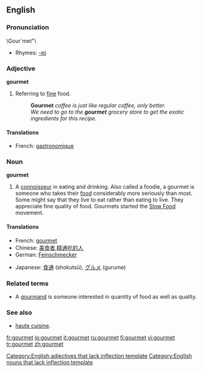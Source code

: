 {{see|Gourmet}}

==English==
{{wikipedia}}

===Pronunciation===
\Gour`met"\
*Rhymes: [[Rhymes:English:-eɪ|-eɪ]]

===Adjective===
'''gourmet'''[[Category:English adjectives that lack inflection template]]

# Referring to [[fine]] food.
#:'''Gourmet''' ''coffee is just like regular coffee, only better.''
#:''We need to go to the '''gourmet''' grocery store to get the exotic ingredients for this recipe.''

====Translations====
*French: [[gastronomique]]

===Noun===
'''gourmet'''[[Category:English nouns that lack inflection template]]

# A [[connoisseur]] in eating and drinking. Also called a foodie, a gourmet is someone who takes their [[food]] considerably more seriously than most. Some might say that they live to eat rather than eating to live. They appreciate fine quality of food. Gourmets started the [http://en.wikipedia.org/wiki/Slow_Food Slow Food] movement.

====Translations====
{{trans-top|a connoisseur}}
*French: [[gourmet]] {{m}}
*Chinese: [[美食者]],[[精通吃的人]]
*German: [[Feinschmecker]]
{{trans-mid}}
*Japanese: [[食通]] (shokutsū), [[グルメ]] (gurume)
{{trans-bottom}}

===Related terms===
*A [[gourmand]] is someone interested in quantity of food as well as quality.

===See also===
* [[haute cuisine]].

[[fr:gourmet]]
[[io:gourmet]]
[[it:gourmet]]
[[ru:gourmet]]
[[fi:gourmet]]
[[vi:gourmet]]
[[tr:gourmet]]
[[zh:gourmet]]